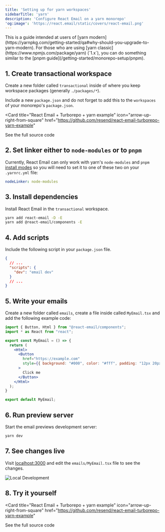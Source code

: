 ```yaml
---
title: 'Setting up for yarn workspaces'
sidebarTitle: 'yarn'
description: 'Configure React Email on a yarn monorepo'
'og:image': 'https://react.email/static/covers/react-email.png'
---
```


<Note>
  This is a guide intended at users of [yarn modern](https://yarnpkg.com/getting-started/qa#why-should-you-upgrade-to-yarn-modern). 
  For those who are using [yarn classic](https://www.npmjs.com/package/yarn) (`1.x`), you can do something similar to the 
  [pnpm guide](/getting-started/monorepo-setup/pnpm).
</Note>

## 1. Create transactional workspace

Create a new folder called `transactional` inside of where you keep workspace packages (generally `./packages/*`).

Include a new `package.json` and do not forget to add this to the `workspaces` of your monorepo's `package.json`.

<Card
  title="React Email + Turborepo + yarn example"
  icon="arrow-up-right-from-square"
  href="https://github.com/resend/react-email-turborepo-yarn-example"
>
  See the full source code
</Card>

## 2. Set linker either to `node-modules` or to `pnpm`

Currently, React Email can only work with yarn's `node-modules` and `pnpm` [install modes](https://yarnpkg.com/features/linkers)
so you will need to set it to one of these two on your `.yarnrc.yml` file:

```yml .yarnrc.yml
nodeLinker: node-modules
```

## 3. Install dependencies

Install React Email in the `transactional` workspace.

```sh packages/transactional
yarn add react-email -D -E
yarn add @react-email/components -E
```

## 4. Add scripts

Include the following script in your `package.json` file.

```json packages/transactional/package.json
{
  // ...
  "scripts": {
    "dev": "email dev"
  }
  // ...
}
```

## 5. Write your emails

Create a new folder called `emails`, create a file inside called `MyEmail.tsx` and add the following example code:

```jsx packages/transactional/emails/MyEmail.tsx
import { Button, Html } from "@react-email/components";
import * as React from "react";

export const MyEmail = () => {
  return (
    <Html>
      <Button
        href="https://example.com"
        style={{ background: "#000", color: "#fff", padding: "12px 20px" }}
      >
        Click me
      </Button>
    </Html>
  );
}

export default MyEmail;
```

## 6. Run preview server

Start the email previews development server:

```sh packages/transactional
yarn dev
```

## 7. See changes live

Visit [localhost:3000](http://localhost:3000) and edit the `emails/MyEmail.tsx` file to see the changes.

<Frame>
  <img alt="Local Development" src="/images/local-dev.jpg" />
</Frame>

## 8. Try it yourself

<Card
  title="React Email + Turborepo + yarn example"
  icon="arrow-up-right-from-square"
  href="https://github.com/resend/react-email-turborepo-yarn-example"
>
  See the full source code
</Card>
